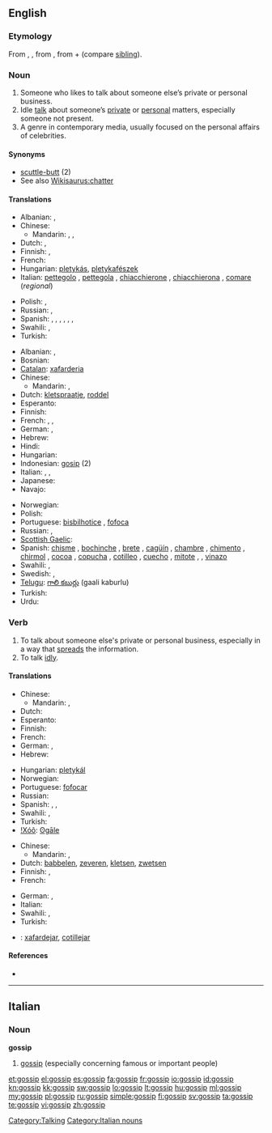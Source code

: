{{wikipedia|dab=gossip (disambiguation)|gossip}}
==English==

===Etymology===
From {{etyl|enm}} {{term|godsib|lang=enm}}, {{term|gossib||close friend that one likes to talk to|lang=enm}}, from {{etyl|ang}} {{term|godsibb|lang=ang||godparent}}, from {{term|god|lang=ang}} + {{term|sibb||kinsman|lang=ang}} (compare [[sibling]]).

===Noun===
{{wikipedia}}
{{en-noun}}

# Someone who likes to talk about someone else’s private or personal business.
# Idle [[talk]] about someone’s [[private]] or [[personal]] matters, especially someone not present.
# A genre in contemporary media, usually focused on the personal affairs of celebrities.

====Synonyms====
* [[scuttle-butt]] (2)
* See also [[Wikisaurus:chatter]]

====Translations====
{{trans-top|person}}
* Albanian: {{t-|sq|thashethemexhi|m|xs=Albanian}}, {{t+|sq|çuçurjar|m|xs=Albanian}}
* Chinese:
** Mandarin: {{t|cmn|愛說閒話的人|sc=Hani}}, {{t|cmn|爱说闲话的人|tr=ài shuō xiánhuà de rén|sc=Hani}}, {{t|cmn|八卦的人|tr=bāguà de rén|sc=Hani}}
* Dutch: {{t+|nl|roddelaar|m}}, {{t+|nl|roddelaarster|f}}
* Finnish: {{t|fi|juoruilija}},  {{t-|fi|juorukello}}
* French: {{t+|fr|commère|f}}
* Hungarian: [[pletykás]], [[pletykafészek]]
* Italian: [[pettegolo]] {{m}},  [[pettegola]] {{f}}, [[chiacchierone]] {{m}}, [[chiacchierona]] {{f}}, [[comare]] {{f}} (''regional'')
{{trans-mid}}
* Polish: {{t+|pl|plotkarz|m}}, {{t+|pl|plotkarka|f}}
* Russian: {{t+|ru|сплетник|m|tr=splétnik}}, {{t|ru|сплетница|m|tr=splétnica}}
* Spanish: {{t+|es|chismoso|m}}, {{t-|es|chismosa|f}} {{qualifier|especially Latin America}}, {{t|es|copuchento|m}} {{qualifier|Chile|colloquial}}, {{t|es|argüendero|m}}, {{t|es|argüendera|f}} {{qualifier|Mexico|colloquial}},  {{t-|es|alcahuete|m}},  {{t|es|cotilla|m|f}}
* Swahili: {{t+|sw|tetesi|xs=Swahili}},  {{t+|sw|fitina|xs=Swahili}}
* Turkish: {{t+|tr|dedikoducu}}
{{trans-bottom}}

{{trans-top|idle talk}}
* Albanian: {{t-|sq|thashetheme|f|xs=Albanian}}, {{t+|sq|çuçurimë|f|xs=Albanian}}
* Bosnian: {{t|bs|ogovaranje|n}}
* [[Catalan]]: [[xafarderia]] {{f}}
* Chinese:
** Mandarin: {{t-|cmn|閒話|sc=Hani}}, {{t-|cmn|闲话|tr=xiánhuá|sc=Hani}}
* Dutch: [[kletspraatje]], [[roddel]]
* Esperanto: {{t-|eo|klaĉo|xs=Esperanto}}
* Finnish: {{t-|fi|juoru}}
* French: {{t+|fr|commérage}},  {{t+|fr|ragot}},  {{t+|fr|cancan}}
* German: {{t-|de|Klatsch|m}}, {{t-|de|Tratsch|m}}
* Hebrew: {{t-|he|רכילות|f|tr=rehilut}}
* Hindi: {{t|hi|गप-शप|f|tr=gap-śap|sc=Deva}}
* Hungarian: {{t+|hu|pletyka}}
* Indonesian: [[gosip]] (2)
* Italian: {{t+|it|pettegolezzo|m}}, {{t-|it|chiacchera|f}}, {{t+|it|diceria|f}}
* Japanese: {{t|ja|噂|tr=うわさ, uwasa|sc=Jpan}}
* Navajo: {{tø|nv|aseezį́}}
{{trans-mid}}
* Norwegian: {{t|no|sladder|n}}
* Polish: {{t+|pl|plotka|f}}
* Portuguese: [[bisbilhotice]] {{f}},  [[fofoca]] {{f}} {{italbrac|Brazil}}
* Russian: {{t|ru|сплетни|f|p||tr=splétni}}, {{t|ru|слухи|m|p|tr=slúxi}}
* [[Scottish Gaelic]]: {{t-|gd|seanchas|m|xs=Scottish Gaelic}}
* Spanish: [[chisme]] {{m}} {{qualifier|especially Latin America}}, [[bochinche]] {{m}} {{qualifier|Colombian Atlantic Coast|Dominican Republic|Panama|Puerto Rico - colloquial}}, [[brete]] {{f}} {{qualifier|Cuba|colloquial}},   [[cagüín]] {{m}} {{qualifier|Chile|colloquial}}, [[chambre]] {{m}} {{qualifier|El Salvador|Honduras - colloquial}},  [[chimento]] {{m}} {{qualifier|Argentina|Uruguay - colloquial}}, [[chirmol]] {{m}} {{qualifier|Guatemala|colloquial}}, [[cocoa]] {{f}} {{qualifier|Panama|colloquial}},  [[copucha]] {{f}} {{qualifier|Chile|colloquial}},  [[cotilleo]] {{m}} {{qualifier|Spain}}, [[cuecho]] {{m}} {{qualifier|Nicaragua|colloquial}}, [[mitote]] {{m}}, {{t-|es|argüende|m}} {{qualifier|Mexico|colloquial}}, [[vinazo]] {{m}} {{qualifier|Costa Rica|colloquial}}
* Swahili: {{t+|sw|tetesi|xs=Swahili}},  {{t+|sw|fitina|xs=Swahili}}
* Swedish: {{t+|sv|skvaller|n}},  {{t|sv|sladder|n}}
* [[Telugu]]: [[గాలి కబుర్లు]] (gaali kaburlu)
* Turkish: {{t+|tr|dedikodu}}
* Urdu: {{t|ur|گپ شپ|f|tr=gap śap|sc=ur-Arab}}
{{trans-bottom}}

===Verb===
{{en-verb|gossips|'''[[gossiping]]''' ''or'' '''[[gossipping]]'''|'''[[gossiped]]''' ''or'' '''[[gossipped]]'''}}

# To talk about someone else's private or personal business, especially in a way that [[spread]]s the information.
# To talk [[idly]].

====Translations====
{{trans-top|to talk about someone else's private or personal business}}
* Chinese:
** Mandarin: {{t|cmn|說閒話|sc=Hani}}, {{t|cmn|说闲话|tr=shuō xiánhuà|sc=Hani}}
* Dutch: {{t-|nl|roddelen}}
* Esperanto: {{t-|eo|klaĉi|xs=Esperanto}}
* Finnish: {{t-|fi|juoruta}}
* French: {{t+|fr|commérer}}
* German: {{t+|de|tratschen}}, {{t+|de|klatschen}}
* Hebrew: {{t-|he|לרכל}}
{{trans-mid}}
* Hungarian: [[pletykál]]
* Norwegian: {{t|no|sladre}}
* Portuguese: [[fofocar]] {{qualifier|Brazil}}
* Russian: {{t|ru|сплетничать|tr=spl'étničat'}} {{impf}}
* Spanish: {{t-|es|chismear}},  {{t-|es|cotillear}},  {{t-|es|chismorrear}}
* Swahili: {{t+|sw|fakachi|xs=Swahili}},  {{t+|sw|fitina|xs=Swahili}}
* Turkish: {{t-|tr|dedikodu yapmak}}
* [[!Xóõ]]: [[ʘgāle]]
{{trans-bottom}}

{{trans-top|to talk idly}}
* Chinese:
** Mandarin: {{t|cmn|說閒聊|sc=Hani}}, {{t|cmn|说闲聊|tr=shuō xiánliáo|sc=Hani}}
* Dutch: [[babbelen]], [[zeveren]], [[kletsen]], [[zwetsen]]
* Finnish: {{t+|fi|jutella}},  {{t-|fi|juoruilla}}
* French: {{t+|fr|bavarder}}
{{trans-mid}}
* German: {{t+|de|klatschen}}, {{t+|de|schwatzen}}
* Italian: {{t|it|chiaccherare}}
* Swahili: {{t+|sw|fakachi|xs=Swahili}},  {{t+|sw|fitina|xs=Swahili}}
* Turkish: {{t|tr|çene çalmak}}
{{trans-bottom}}

{{checktrans-top}}
* {{ttbc|ca}}: [[xafardejar]], [[cotillejar]]
{{trans-bottom}}

====References====
* {{R:BBS}}

[[Category:Talking]]

----

==Italian==

===Noun===
'''gossip''' {{m|inv}}

# [[#English|gossip]] (especially concerning famous or important people)

[[Category:Italian nouns]]

[[et:gossip]]
[[el:gossip]]
[[es:gossip]]
[[fa:gossip]]
[[fr:gossip]]
[[io:gossip]]
[[id:gossip]]
[[kn:gossip]]
[[kk:gossip]]
[[sw:gossip]]
[[lo:gossip]]
[[lt:gossip]]
[[hu:gossip]]
[[ml:gossip]]
[[my:gossip]]
[[pl:gossip]]
[[ru:gossip]]
[[simple:gossip]]
[[fi:gossip]]
[[sv:gossip]]
[[ta:gossip]]
[[te:gossip]]
[[vi:gossip]]
[[zh:gossip]]